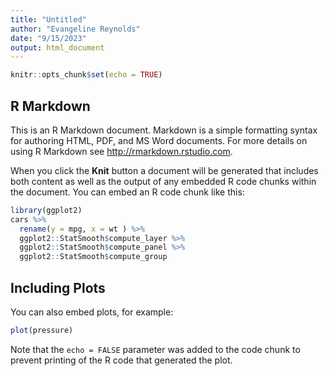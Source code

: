 ```yaml
---
title: "Untitled"
author: "Evangeline Reynolds"
date: "9/15/2023"
output: html_document
---
```


```r
knitr::opts_chunk$set(echo = TRUE)
```

## R Markdown

This is an R Markdown document. Markdown is a simple formatting syntax for authoring HTML, PDF, and MS Word documents. For more details on using R Markdown see <http://rmarkdown.rstudio.com>.

When you click the **Knit** button a document will be generated that includes both content as well as the output of any embedded R code chunks within the document. You can embed an R code chunk like this:

```r
library(ggplot2)
cars %>% 
  rename(y = mpg, x = wt ) %>% 
  ggplot2::StatSmooth$compute_layer %>% 
  ggplot2::StatSmooth$compute_panel %>% 
  ggplot2::StatSmooth$compute_group
```

## Including Plots

You can also embed plots, for example:

```r
plot(pressure)
```

Note that the `echo = FALSE` parameter was added to the code chunk to prevent printing of the R code that generated the plot.
